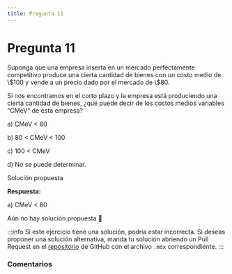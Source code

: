 ```yaml
---
title: Pregunta 11
---
```



# Pregunta 11

<div className="exercise">
Suponga que una empresa inserta en un mercado perfectamente competitivo produce una cierta
cantidad de bienes con un costo medio de \$100 y vende a un precio dado por el mercado de \$80.

Si nos encontramos en el corto plazo y la empresa está produciendo una cierta cantidad de bienes,
¿qué puede decir de los costos medios variables “CMeV” de esta empresa?

a) CMeV < 80

b) 80 < CMeV < 100

c) 100 < CMeV

d) No se puede determinar.
</div>

<MDXDetails>
<summary>Solución propuesta</summary>

<div className="exercise">

**Respuesta:**

a) CMeV < 80

Aún no hay solución propuesta 🥲
</div>

:::info
Si este ejercicio tiene una solución, podría estar incorrecta. Si deseas proponer una solución alternativa, manda tu solución abriendo
un Pull Request en el [repositorio](https://github.com/crow-rojas/apuntes-fundamentals/pulls) de GitHub con el archivo
`.mdx` correspondiente.
:::

</MDXDetails>

### Comentarios

<Disqus
  url="https://crow-rojas.github.io/apuntes-fundamentals/docs/engineering/economics/exercises/2018-2/p11"
  identifier="docs/engineering/economics/exercises/2018-2/p11"
  title="2018-2 Economia - Pregunta 11"
/>
